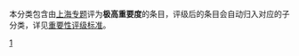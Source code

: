 本分类包含由[[Wikipedia:上海专题|上海专题]]评为'''极高重要度'''的条目，评级后的条目会自动归入对应的子分类，详见[[Wikipedia:上海专题/评级#评级指南|重要性评级标准]]。

{{cat importance|topic=上海|sort=上海|importance=极高}}

{{CategoryTOC}}
[[Category:各重要度上海条目|1]]